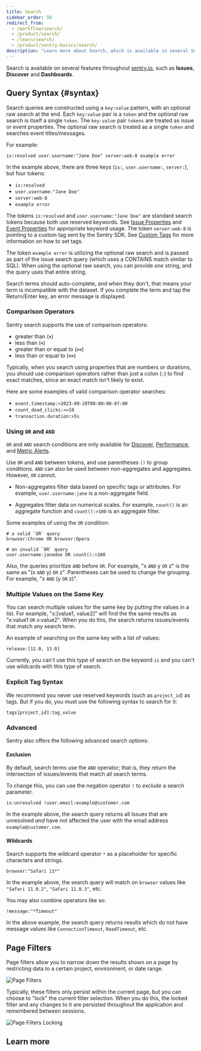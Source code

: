 ```yaml
---
title: Search
sidebar_order: 50
redirect_from:
  - /workflow/search/
  - /product/search/
  - /learn/search/
  - /product/sentry-basics/search/
description: "Learn more about Search, which is available in several Sentry features."
---
```


Search is available on several features throughout [sentry.io](https://sentry.io), such as **Issues**, **Discover** and **Dashboards**.

## Query Syntax {#syntax}

Search queries are constructed using a `key:value` pattern, with an optional raw search at the end. Each `key:value` pair is a `token` and the optional raw search is itself a single `token`. The `key:value` pair `tokens` are treated as issue or event properties. The optional raw search is treated as a single `token` and searches event titles/messages.

For example:

```
is:resolved user.username:"Jane Doe" server:web-8 example error
```

In the example above, there are three keys (`is:`, `user.username:`, `server:`), but four tokens:

- `is:resolved`
- `user.username:"Jane Doe"`
- `server:web-8`
- `example error`

The tokens `is:resolved` and `user.username:"Jane Doe"` are standard search tokens because both use reserved keywords. See [Issue Properties](/product/sentry-basics/search/searchable-properties/#issue-properties) and [Event Properties](/product/sentry-basics/search/searchable-properties/#event-properties) for appropriate keyword usage. The token `server:web-8` is pointing to a custom tag sent by the Sentry SDK. See [Custom Tags](/product/sentry-basics/search/searchable-properties/#custom-tags) for more information on how to set tags.

The token `example error` is utilizing the optional raw search and is passed as part of the issue search query (which uses a CONTAINS match similar to SQL). When using the optional raw search, you can provide _one_ string, and the query uses that entire string.

Search terms should auto-complete, and when they don't, that means your term is incompatible with the dataset. If you complete the term and tap the Return/Enter key, an error message is displayed.

### Comparison Operators

Sentry search supports the use of comparison operators:

- greater than (**`>`**)
- less than (**`<`**)
- greater than or equal to (**`>=`**)
- less than or equal to (**`<=`**)

Typically, when you search using properties that are numbers or durations, you should use comparison operators rather than just a colon (`:`) to find exact matches, since an exact match isn't likely to exist.

Here are some examples of valid comparison operator searches:

- `event.timestamp:>2023-09-28T00:00:00-07:00`
- `count_dead_clicks:<=10`
- `transaction.duration:>5s`

### Using `OR` and `AND`

<Note>

`OR` and `AND` search conditions are only available for [Discover](/product/discover-queries/), [Performance](/product/performance/), and [Metric Alerts](/product/alerts-notifications/metric-alerts/).

</Note>

Use `OR` and `AND` between tokens, and use parentheses `()` to group conditions. `AND` can also be used between non-aggregates and aggregates. However, `OR` cannot.

- Non-aggregates filter data based on specific tags or attributes. For example, `user.username:jane` is a non-aggregate field.

- Aggregates filter data on numerical scales. For example, `count()` is an aggregate function and `count():>100` is an aggregate filter.

Some examples of using the `OR` condition:

```
# a valid `OR` query
browser:Chrome OR browser:Opera

# an invalid `OR` query
user.username:janedoe OR count():>100
```

Also, the queries prioritize `AND` before `OR`. For example, "x `AND` y `OR` z" is the same as "(x `AND` y) `OR` z". Parentheses can be used to change the grouping. For example, "x `AND` (y `OR` z)".

### Multiple Values on the Same Key

You can search multiple values for the same key by putting the values in a list. For example, "x:[value1, value2]" will find the the same results as "x:value1 `OR` x:value2". When you do this, the search returns issues/events that match any search term.

An example of searching on the same key with a list of values:

```
release:[12.0, 13.0]
```

Currently, you can't use this type of search on the keyword `is` and you can't use wildcards with this type of search.

### Explicit Tag Syntax

We recommend you never use reserved keywords (such as `project_id`) as tags. But if you do, you must use the following syntax to search for it:

```
tags[project_id]:tag_value
```

### Advanced

Sentry also offers the following advanced search options:

#### Exclusion

By default, search terms use the `AND` operator; that is, they return the intersection of issues/events that match all search terms.

To change this, you can use the negation operator `!` to _exclude_ a search parameter.

```
is:unresolved !user.email:example@customer.com
```

In the example above, the search query returns all Issues that are unresolved _and_ have not affected the user with the email address `example@customer.com`.

#### Wildcards

Search supports the wildcard operator `*` as a placeholder for specific characters and strings.

```
browser:"Safari 11*"
```

In the example above, the search query will match on `browser` values like `"Safari 11.0.2"`, `"Safari 11.0.3"`, etc.

You may also combine operators like so:

```
!message:"*Timeout"
```

In the above example, the search query returns results which do not have message values like `ConnectionTimeout`, `ReadTimeout`, etc.

## Page Filters

Page filters allow you to narrow down the results shown on a page by restricting data to a certain project, environment, or date range.

![Page Filters](search-page-filters.png)

Typically, these filters only persist within the current page, but you can choose to "lock" the current filter selection. When you do this, the locked filter and any changes to it are persisted throughout the application and remembered between sessions.

![Page Filters Locking](search-page-filters-lock.png)

## Learn more

<PageGrid />
